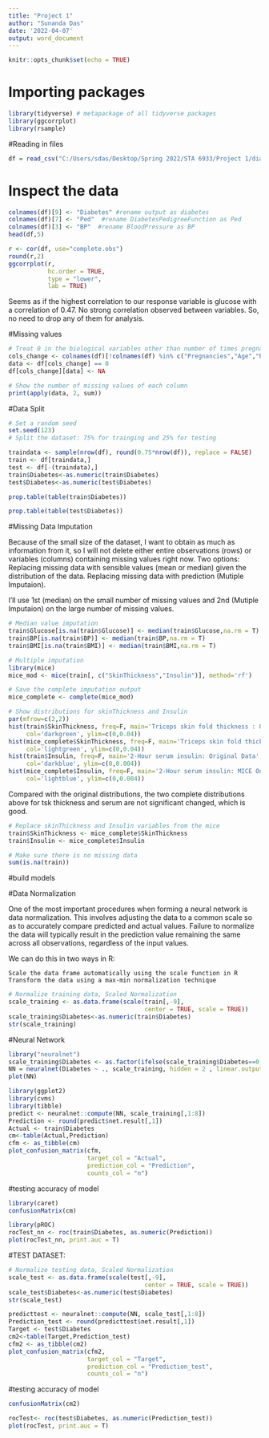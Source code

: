 ---
title: "Project 1"
author: "Sunanda Das"
date: '2022-04-07'
output: word_document
---

```{r setup, include=FALSE}
knitr::opts_chunk$set(echo = TRUE)
```

# Importing packages
```{r}
library(tidyverse) # metapackage of all tidyverse packages
library(ggcorrplot)
library(rsample)
```

#Reading in files
```{r}
df = read_csv("C:/Users/sdas/Desktop/Spring 2022/STA 6933/Project 1/diabetes.csv" , show_col_types = FALSE)
```

# Inspect the data
```{r}
colnames(df)[9] <- "Diabetes" #rename output as diabetes
colnames(df)[7] <- "Ped"  #rename DiabetesPedigreeFunction as Ped
colnames(df)[3] <- "BP"  #rename BloodPressure as BP
head(df,5)
```

```{r}
r <- cor(df, use="complete.obs")
round(r,2)
ggcorrplot(r, 
           hc.order = TRUE, 
           type = "lower",
           lab = TRUE)
```
Seems as if the highest correlation to our response variable is glucose with a correlation of 0.47. No strong correlation observed between variables. So, no need to drop any of them for analysis.


#Missing values
```{r}
# Treat 0 in the biological variables other than number of times pregnant as missing values 
cols_change <- colnames(df)[!colnames(df) %in% c("Pregnancies","Age","Ped", "Diabetes")]
data <- df[cols_change] == 0
df[cols_change][data] <- NA

# Show the number of missing values of each column
print(apply(data, 2, sum))
```

#Data Split

```{r}
# Set a random seed
set.seed(123)
# Split the dataset: 75% for trainging and 25% for testing

traindata <- sample(nrow(df), round(0.75*nrow(df)), replace = FALSE)
train <- df[traindata,]
test <- df[-(traindata),]
train$Diabetes<-as.numeric(train$Diabetes)
test$Diabetes<-as.numeric(test$Diabetes)
```


```{r}
prop.table(table(train$Diabetes))
```
```{r}
prop.table(table(test$Diabetes))
```
#Missing Data Imputation

Because of the small size of the dataset, I want to obtain as much as information from it, so I will not delete either entire observations (rows) or variables (columns) containing missing values right now.
Two options:
    Replacing missing data with sensible values (mean or median) given the distribution of the data.
    Replacing missing data with prediction (Mutiple Imputaion).

I’ll use 1st (median) on the small number of missing values and 2nd (Mutiple Imputaion) on the large number of missing values.

```{r}
# Median value imputation
train$Glucose[is.na(train$Glucose)] <- median(train$Glucose,na.rm = T)
train$BP[is.na(train$BP)] <- median(train$BP,na.rm = T)
train$BMI[is.na(train$BMI)] <- median(train$BMI,na.rm = T)

# Multiple imputation
library(mice)
mice_mod <- mice(train[, c("SkinThickness","Insulin")], method='rf') 
```


```{r}
# Save the complete imputation output 
mice_complete <- complete(mice_mod)

# Show distributions for skinThickness and Insulin
par(mfrow=c(2,2))
hist(train$SkinThickness, freq=F, main='Triceps skin fold thickness : Original Data',
     col='darkgreen', ylim=c(0,0.04))
hist(mice_complete$SkinThickness, freq=F, main='Triceps skin fold thickness : MICE Output',
     col='lightgreen', ylim=c(0,0.04))
hist(train$Insulin, freq=F, main='2-Hour serum insulin: Original Data',
     col='darkblue', ylim=c(0,0.004))
hist(mice_complete$Insulin, freq=F, main='2-Hour serum insulin: MICE Output',
     col='lightblue', ylim=c(0,0.004))
```
Compared with the original distributions, the two complete distributions above for tsk thickness and serum are not significant changed, which is good.

```{r}
# Replace skinThickness and Insulin variables from the mice
train$SkinThickness <- mice_complete$SkinThickness
train$Insulin <- mice_complete$Insulin

# Make sure there is no missing data
sum(is.na(train))
```
#build models

#Data Normalization

One of the most important procedures when forming a neural network is data normalization. This involves adjusting the data to a common scale so as to accurately compare predicted and actual values. Failure to normalize the data will typically result in the prediction value remaining the same across all observations, regardless of the input values.

We can do this in two ways in R:

    Scale the data frame automatically using the scale function in R
    Transform the data using a max-min normalization technique

    
```{r}
# Normalize training data, Scaled Normalization
scale_training <- as.data.frame(scale(train[,-9],  
                                      center = TRUE, scale = TRUE))
scale_training$Diabetes<-as.numeric(train$Diabetes)
str(scale_training)
```
#Neural Network

```{r}
library("neuralnet")
scale_training$Diabetes <- as.factor(ifelse(scale_training$Diabetes==0, "non-diabetic", "Diabetic")) #recode Diabetes
NN = neuralnet(Diabetes ~ ., scale_training, hidden = 2 , linear.output = TRUE, act.fct="logistic", rep=1)
plot(NN)
```

```{r}
library(ggplot2)
library(cvms)
library(tibble)
predict <- neuralnet::compute(NN, scale_training[,1:8])
Prediction <- round(predict$net.result[,1])
Actual <- train$Diabetes
cm<-table(Actual,Prediction)
cfm <- as_tibble(cm)
plot_confusion_matrix(cfm, 
                      target_col = "Actual", 
                      prediction_col = "Prediction",
                      counts_col = "n")
```
#testing accuracy of model
```{r}
library(caret)
confusionMatrix(cm)
```
```{r}
library(pROC)
rocTest_nn <- roc(train$Diabetes, as.numeric(Prediction))
plot(rocTest_nn, print.auc = T)
```

#TEST DATASET:

```{r}
# Normalize testing data, Scaled Normalization
scale_test <- as.data.frame(scale(test[,-9],  
                                      center = TRUE, scale = TRUE))
scale_test$Diabetes<-as.numeric(test$Diabetes)
str(scale_test)
```

```{r}
predicttest <- neuralnet::compute(NN, scale_test[,1:8])
Prediction_test <- round(predicttest$net.result[,1])
Target <- test$Diabetes
cm2<-table(Target,Prediction_test)
cfm2 <- as_tibble(cm2)
plot_confusion_matrix(cfm2, 
                      target_col = "Target", 
                      prediction_col = "Prediction_test",
                      counts_col = "n")
```
#testing accuracy of model
```{r}
confusionMatrix(cm2)
```
```{r}
rocTest<- roc(test$Diabetes, as.numeric(Prediction_test))
plot(rocTest, print.auc = T)
```



